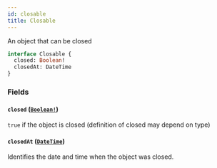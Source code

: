 ```yaml
---
id: closable
title: Closable
---
```


An object that can be closed

```graphql
interface Closable {
  closed: Boolean!
  closedAt: DateTime
}
```

### Fields

#### `closed` ([`Boolean!`](/docs/api/scalars/boolean))

`true` if the object is closed (definition of closed may depend on type)

#### `closedAt` ([`DateTime`](/docs/api/scalars/date-time))

Identifies the date and time when the object was closed.
